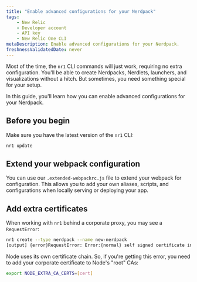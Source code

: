 ```yaml
---
title: "Enable advanced configurations for your Nerdpack"
tags:
    - New Relic 
    - Developer account
    - API key
    - New Relic One CLI
metaDescription: Enable advanced configurations for your Nerdpack.
freshnessValidatedDate: never
---
```


Most of the time, the `nr1` CLI commands will just work, requiring no extra configuration. You'll be able to create Nerdpacks, Nerdlets, launchers, and visualizations without a hitch. But sometimes, you need something special for your setup.

In this guide, you'll learn how you can enable advanced configurations for your Nerdpack.

## Before you begin

Make sure you have the latest version of the `nr1` CLI:

```sh
nr1 update
```

## Extend your webpack configuration

You can use our `.extended-webpackrc.js` file to extend your webpack for configuration. This allows you to add your own aliases, scripts, and configurations when locally serving or deploying your app.

## Add extra certificates

When working with `nr1` behind a corporate proxy, you may see a `RequestError`:

```sh
nr1 create --type nerdpack --name new-nerdpack
[output] {error}RequestError: Error:{normal} self signed certificate in certificate chain
```

Node uses its own certificate chain. So, if you're getting this error, you need to add your corporate certificate to Node's "root" CAs:

```sh
export NODE_EXTRA_CA_CERTS=[cert]
```
